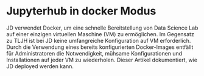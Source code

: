# Jupyterhub in docker Modus

JD verwendet Docker, um eine schnelle Bereitstellung von Data Science Lab auf einer einzigen virtuellen Maschine (VM) zu ermöglichen. Im Gegensatz zu TLJH ist bei JD keine umfangreiche Konfiguration auf VM erforderlich. Durch die Verwendung eines bereits konfigurierten Docker-Images entfällt für Administratoren die Notwendigkeit, mühsame Konfigurationen und Installationen auf jeder VM zu wiederholen. Dieser Artikel dokumentiert, wie JD deployed werden kann. 
